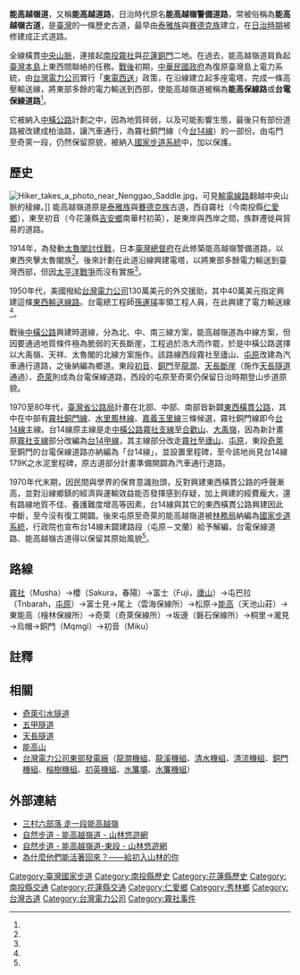 {{NoteTA
|1=zh:水里;zh-hans:水里;zh-hk:水里;zh-sg:水里;zh-tw:水里;
}}
{{Infobox hiking trail
 |name = 能高越嶺道
 |photo = Tunyuan Trailhead.jpg
 |caption = 能高越嶺道位於[[南投縣|南投縣]][[仁愛鄉|仁愛鄉]][[屯原|屯原]]的登山口
 |location = {{TWN}}[[南投縣|南投縣]][[仁愛鄉|仁愛鄉]]、[[花蓮縣|花蓮縣]][[秀林鄉|秀林鄉]]
 |designation = [[國家步道系統|國家步道系統]]
 |length      = 26.5公里
 |trailheads  = 西端：南投縣仁愛鄉屯原登山口<br>東端：花蓮縣秀林鄉奇萊登山口
 |use = 族群遷徙、貿易、電力輸送
 |elev_change =
 |highest     = [[天池山莊|天池山莊]]附近，2880公尺
 |lowest      = 奇萊登山口，1570公尺
 |months = 
 |sights = 
 |hazards = 
| map = 
}}
'''能高越嶺道'''，又稱'''能高越道路'''，日治時代原名'''能高越嶺警備道路'''，常被俗稱為'''能高越嶺古道'''，是[[臺灣|臺灣]]的一條歷史古道，最早由[[泰雅族|泰雅族]]與[[賽德克族|賽德克族]]建立，在[[台灣日治時期|日治時期]]被修建成正式道路。

全線橫貫[[中央山脈|中央山脈]]，連接起[[南投縣|南投]][[霧社|霧社]]與[[花蓮縣|花蓮]][[銅門村|銅門]]二地。在過去，能高越嶺道肩負起[[臺灣本島|臺灣本島]]上東西間聯絡的任務。[[台灣戰後時期|戰後]]初期，[[中華民國政府|中華民國政府]]為復原臺灣島上電力系統，由[[台灣電力公司|台灣電力公司]]實行「[[東電西送|東電西送]]」政策，在沿線建立起多座電塔，完成一條高壓輸送線，將東部多餘的電力輸送到西部，使能高越嶺道被稱為'''能高保線路'''或'''台電保線道路'''<ref name="台灣光華雜誌"/>。

它被納入[[中橫公路|中橫公路]]計劃之中，因為地質碎弱，以及可能影響生態，最後只有部份道路被改建成柏油路，讓汽車通行，為霧社銅門線（今[[台14線|台14線]]）的一部份。由屯門至奇萊一段，仍然保留原貌，被納入[[國家步道系統|國家步道系統]]中，加以保護。

==歷史==
[[File:Hiker_takes_a_photo_near_Nenggao_Saddle.jpg|thumb]]，可見[[東電西送|輸電線路]]翻越中央山脈的稜線。]]
能高越嶺道原是[[泰雅族|泰雅族]]與[[賽德克族|賽德克族]]古道，西自霧社（今南投縣[[仁愛鄉|仁愛鄉]]），東至初音（今花蓮縣[[吉安鄉|吉安鄉]]南華村初英），是東岸與西岸之間，族群遷徙與貿易的道路。

1914年，為發動[[太魯閣討伐戰|太魯閣討伐戰]]，日本[[臺灣總督府|臺灣總督府]]在此修築能高越嶺警備道路，以東西夾擊太魯閣族<ref name="花蓮縣文化局"/>。後來計劃在此道沿線興建電塔，以將東部多餘電力輸送到臺灣西部，但因[[太平洋戰爭|太平洋戰爭]]而沒有實施<ref name="台灣電力株式會社發展史"/>。

1950年代，美國撥給[[台灣電力公司|台灣電力公司]]130萬美元的外交援助，其中40萬美元指定興建這條[[東電西送|東西輸送線路]]。台電總工程師[[孫運璿|孫運璿]]率領工程人員，在此興建了電力輸送線<ref name="美援的運用"/>。

戰後[[中橫公路|中橫公路]]興建時選線，分為北、中、南三線方案，能高越嶺道為中線方案，但因要通過地質條件極為脆弱的天長斷崖，工程過於浩大而作罷，於是中橫公路選擇以大禹嶺、天祥、太魯閣的北線方案施作。該路線西段霧社至廬山、[[屯原|屯原]]改建為汽車通行道路，之後納編為鄉道。東段[[初音_(台灣地名)|初音]]、[[銅門村|銅門]]至[[龍澗|龍澗]]、[[天長斷崖|天長斷崖]]（施作[[天長隧道|天長隧道]]通過）、[[奇萊|奇萊]]則成為台電保線道路，西段的屯原至奇萊仍保留日治時期登山步道原貌。

1970至80年代，[[臺灣省公路局|臺灣省公路局]]計畫在北部、中部、南部皆新闢[[東西橫貫公路|東西橫貫公路]]，其中在中部有[[霧社銅門線|霧社銅門線]]、[[水里鳳林線|水里鳳林線]]、[[嘉義玉里線|嘉義玉里線]]三條候選，霧社銅門線即今[[台14線|台14線]]主線。台14線原主線是走[[中橫公路|中橫公路]][[霧社支線|霧社支線]]至[[合歡山|合歡山]]、[[大禹嶺|大禹嶺]]，因為新計畫原[[霧社支線|霧社支線]]部分改編為[[台14甲線|台14甲線]]，其主線部分改走[[霧社|霧社]]至[[廬山|廬山]]、[[屯原|屯原]]，東段[[奇萊|奇萊]]至銅門的台電保線道路亦納編為「台14線」，並設置里程碑，至今該地尚見台14線179K之水泥里程碑，原古道部分計畫準備開闢為汽車通行道路。

1970年代末期，因民間與學界的保育意識抬頭，反對興建東西橫貫公路的呼聲漸高，並對沿線鄉鎮的經濟與運輸效益能否發揮感到存疑，加上興建的經費龐大，還有路線地質不佳、養護難度增高等因素，台14線與其它的東西橫貫公路興建因此中斷，至今沒有復工開闢。後來屯原至奇萊的能高越嶺道被[[林務局|林務局]]納編為[[國家步道系統|國家步道系統]]，行政院也宣布台14線未闢建路段（屯原－文蘭）給予解編，台電保線道路、能高越嶺古道得以保留其原始風貌<ref name="穿越時空的步道－能高越嶺道"/>。

==路線==
[[霧社|霧社]]（Musha）→櫻（Sakura，春陽）→富士（Fuji，[[廬山溫泉|廬山]]）→屯巴拉（Tnbarah，[[屯原|屯原]]）→富士見→尾上（雲海保線所）→松原→[[能高鞍部|能高]]（天池山莊）→東能高（檜林保線所）→奇萊（奇萊保線所）→坂邊（磐石保線所）→桐里→瀧見→烏帽→銅門（Mqmgi）→初音（Miku）
{{wide image|Nenggao Cross-Ridge Historical Trail Map.jpg|1200px|align-cap=center|能高越嶺道詳細路線圖}}

== 註釋 ==
{{Reflist|2| refs=

<ref name="穿越時空的步道－能高越嶺道">{{cite web|language=zh-tw|url=https://www.coa.gov.tw/ws.php?id=2446808|title=穿越時空的步道－能高越嶺道|author=林務局南投林區管理處 林智芬|publisher=行政院農業委員會《農政與農情》|date=102年1月(第247期)|accessdate=2014-06-08}}</ref>

<ref name="美援的運用">{{cite book|author=趙既昌 |coauthors=|title=美援的運用 |year=1985年 |publisher=聯經出版  |location=臺北市 |pages=頁162 |isbn= }}</ref>

<ref name="台灣電力株式會社發展史">{{cite book|author=林炳炎 |coauthors=|title=台灣經驗的開端：台灣電力株式會社發展史 |year=1997年 |publisher=自刊  |location=臺北市 |pages=頁159 |isbn=957-97197-7-2 }}</ref>

<ref name="花蓮縣文化局">{{cite web|language=zh-tw|url=https://www.hccc.gov.tw/zh-tw/CulturalHeritage/Detail/15|title=花蓮縣文化局> 文化資產> 吉安橫斷道路開鑿記念碑|author=|publisher=花蓮縣文化局|date=|accessdate=}}</ref>

<ref name="台灣光華雜誌">{{cite web|language=zh-tw|url=https://www.taiwan-panorama.com/Articles/Details?Guid=4dd3a388-2e7d-49e9-aa3c-fbb7ff1346e3&CatId=1|title=	
賽德克族的古獵場 ──能高越嶺道|author=文．葉品妤╱滕淑芬|publisher=台灣光華雜誌第110頁|date=2012年1月|accessdate=2014-06-08}}</ref>

}}

==相關==
*[[奇萊引水隧道|奇萊引水隧道]]
*[[五甲隧道|五甲隧道]]
*[[天長隧道|天長隧道]]
*[[能高山|能高山]]
*[[台灣電力公司|台灣電力公司]][[東部發電廠|東部發電廠]]（[[東部發電廠龍澗機組|龍澗機組]]、[[東部發電廠龍溪機組|龍溪機組]]、[[東部發電廠清水機組|清水機組]]、[[東部發電廠清流機組|清流機組]]、[[東部發電廠銅門機組|銅門機組]]、[[東部發電廠榕樹機組|榕樹機組]]、[[東部發電廠初英機組|初英機組]]、[[水簾壩|水簾壩]]、[[東部發電廠水簾機組|水簾機組]]）

==外部連結==
*[https://smiletaiwan.cw.com.tw/article/117 三村六部落 走一段能高越嶺]
*[https://recreation.forest.gov.tw/Trail/RT?typ=3&tr_id=064 自然步道 - 能高越嶺道 - 山林悠遊網]
*[https://recreation.forest.gov.tw/Trail/RT?typ=3&tr_id=066 自然步道 - 能高越嶺道-東段 - 山林悠遊網]
*[https://opinion.udn.com/opinion/story/10339/2780593?from=udn-referralnews_ch1013artbottom 為什麼他們能活著回來？——給初入山林的你]

{{臺灣國家步道}}

[[Category:臺灣國家步道|Category:臺灣國家步道]]
[[Category:南投縣歷史|Category:南投縣歷史]]
[[Category:花蓮縣歷史|Category:花蓮縣歷史]]
[[Category:南投縣交通|Category:南投縣交通]]
[[Category:花蓮縣交通|Category:花蓮縣交通]]
[[Category:仁愛鄉|Category:仁愛鄉]]
[[Category:秀林鄉|Category:秀林鄉]]
[[Category:台灣古道|Category:台灣古道]]
[[Category:台灣電力公司|Category:台灣電力公司]]
[[Category:霧社事件|Category:霧社事件]]